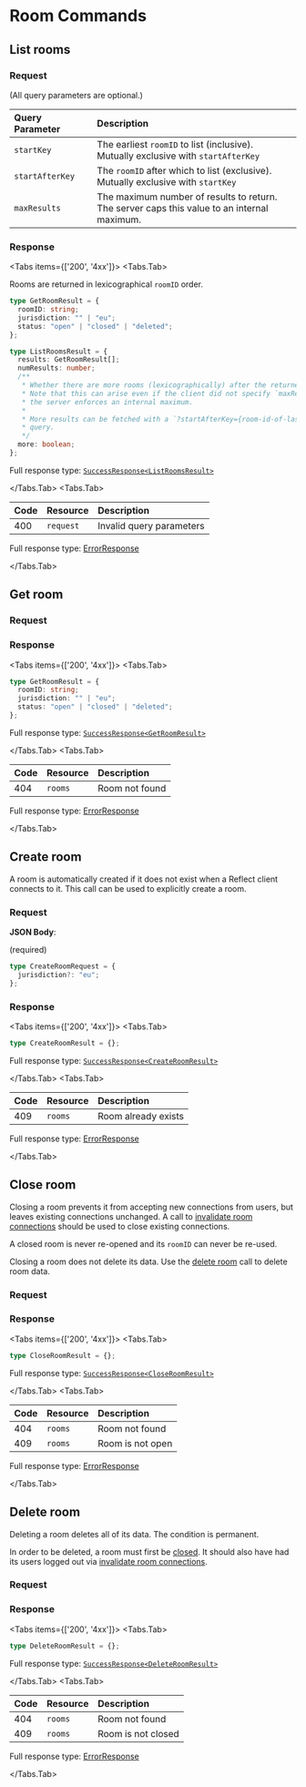 
# Room Commands

## List rooms

<Permission name="rooms:read" />

### Request

<Resource method="GET" path="/rooms" />

(All query parameters are optional.)

| Query Parameter | Description                                                                                     |
| :-------------- | :---------------------------------------------------------------------------------------------- |
| `startKey`      | The earliest `roomID` to list (inclusive).<br/>Mutually exclusive with `startAfterKey`          |
| `startAfterKey` | The `roomID` after which to list (exclusive).<br/>Mutually exclusive with `startKey`            |
| `maxResults`    | The maximum number of results to return.<br/>The server caps this value to an internal maximum. |

### Response

<Tabs items={['200', '4xx']}>
<Tabs.Tab>

Rooms are returned in lexicographical `roomID` order.

```typescript copy
type GetRoomResult = {
  roomID: string;
  jurisdiction: "" | "eu";
  status: "open" | "closed" | "deleted";
};

type ListRoomsResult = {
  results: GetRoomResult[];
  numResults: number;
  /**
   * Whether there are more rooms (lexicographically) after the returned results.
   * Note that this can arise even if the client did not specify `maxResults`, as
   * the server enforces an internal maximum.
   *
   * More results can be fetched with a `?startAfterKey={room-id-of-last-result}`
   * query.
   */
  more: boolean;
};
```

Full response type: [`SuccessResponse<ListRoomsResult>`](overview#200)

</Tabs.Tab>
<Tabs.Tab>

| Code | Resource  | Description              |
| :--- | :-------- | :----------------------- |
| 400  | `request` | Invalid query parameters |

Full response type: [ErrorResponse](overview#4xx)

</Tabs.Tab>
</Tabs>

## Get room

<Permission name="rooms:read" />

### Request

<Resource method="GET" path="/rooms/{uri-encoded-room-id}" />

### Response

<Tabs items={['200', '4xx']}>
<Tabs.Tab>

```typescript copy
type GetRoomResult = {
  roomID: string;
  jurisdiction: "" | "eu";
  status: "open" | "closed" | "deleted";
};
```

Full response type: [`SuccessResponse<GetRoomResult>`](overview#200)

</Tabs.Tab>
<Tabs.Tab>

| Code | Resource | Description    |
| :--- | :------- | :------------- |
| 404  | `rooms`  | Room not found |

Full response type: [ErrorResponse](overview#4xx)

</Tabs.Tab>
</Tabs>

## Create room

A room is automatically created if it does not exist when a Reflect client connects to it.
This call can be used to explicitly create a room.

<Permission name="rooms:create" />

### Request

<Resource
  method="POST"
  path="/rooms/{uri-encoded-room-id}:create"
  body='{"jurisdiction":"eu"}'
/>

**JSON Body**:

(required)

```typescript copy
type CreateRoomRequest = {
  jurisdiction?: "eu";
};
```

### Response

<Tabs items={['200', '4xx']}>
<Tabs.Tab>

```typescript copy
type CreateRoomResult = {};
```

Full response type: [`SuccessResponse<CreateRoomResult>`](overview#200)

</Tabs.Tab>
<Tabs.Tab>

| Code | Resource | Description         |
| :--- | :------- | :------------------ |
| 409  | `rooms`  | Room already exists |

Full response type: [ErrorResponse](overview#4xx)

</Tabs.Tab>
</Tabs>

## Close room

Closing a room prevents it from accepting new connections from users, but leaves
existing connections unchanged. A call to [invalidate room connections](connections#invalidate-room-connections)
should be used to close existing connections.

A closed room is never re-opened and its `roomID` can never be re-used.

Closing a room does not delete its data. Use the
[delete room](#delete-room) call to delete room data.

<Permission name="rooms:close" />

### Request

<Resource method="POST" path="/rooms/{uri-encoded-room-id}:close" />

### Response

<Tabs items={['200', '4xx']}>
<Tabs.Tab>

```typescript copy
type CloseRoomResult = {};
```

Full response type: [`SuccessResponse<CloseRoomResult>`](overview#200)

</Tabs.Tab>
<Tabs.Tab>

| Code | Resource | Description      |
| :--- | :------- | :--------------- |
| 404  | `rooms`  | Room not found   |
| 409  | `rooms`  | Room is not open |

Full response type: [ErrorResponse](overview#4xx)

</Tabs.Tab>
</Tabs>

## Delete room

Deleting a room deletes all of its data. The condition is permanent.

In order to be deleted, a room must first be [closed](#close-room). It should also
have had its users logged out via [invalidate room connections](connections#invalidate-room-connections).

<Permission name="rooms:delete" />

### Request

<Resource method="POST" path="/rooms/{uri-encoded-room-id}:delete" />

### Response

<Tabs items={['200', '4xx']}>
<Tabs.Tab>

```typescript copy
type DeleteRoomResult = {};
```

Full response type: [`SuccessResponse<DeleteRoomResult>`](overview#200)

</Tabs.Tab>
<Tabs.Tab>

| Code | Resource | Description        |
| :--- | :------- | :----------------- |
| 404  | `rooms`  | Room not found     |
| 409  | `rooms`  | Room is not closed |

Full response type: [ErrorResponse](overview#4xx)

</Tabs.Tab>
</Tabs>
